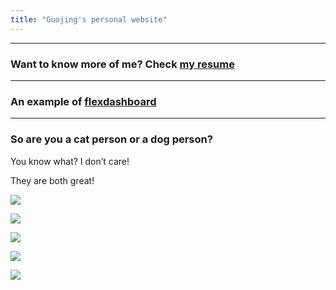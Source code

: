 ```yaml
---
title: "Guojing's personal website"
---
```


***

### Want to know more of me? Check [my resume](resume.html)

***

### An example of [flexdashboard](example.html)

***

### So are you a cat person or a dog person?

You know what? I don't care! 

They are both great!

<img src="image/dog_cat.jpg">

<img src="image/cat_roll.jpg">

<img src="image/palm_press.jpeg">

<img src="image/panel_husky.jpg">

<img src="image/son_husky.jpg">